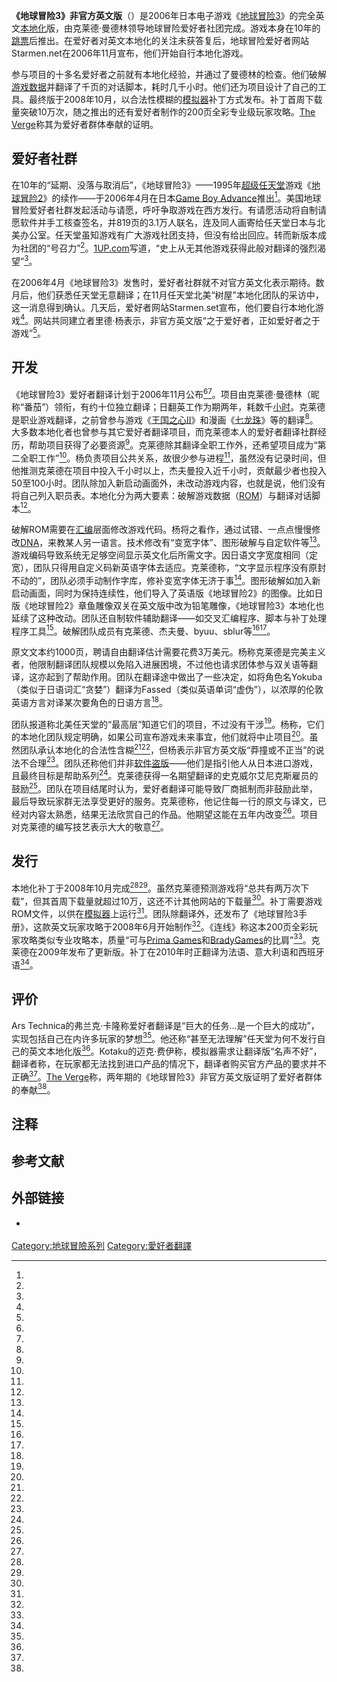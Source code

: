 {{NoteTA
| G1 = Games
}}

'''《地球冒险3》非官方英文版'''（{{lang|en|''Mother 3'' Fan Translation}}）是2006年日本电子游戏《[[地球冒险3|地球冒险3]]》的完全英文[[游戏本地化|本地化]]版，由克莱德·曼德林领导地球冒险爱好者社团完成。游戏本身在10年的[[跳票_(作品)|跳票]]后推出。在爱好者对英文本地化的关注未获答复后，地球冒险爱好者网站Starmen.net在2006年11月宣布，他们开始自行本地化游戏。

参与项目的十多名爱好者之前就有本地化经验，并通过了曼德林的检查。他们破解[[ROM镜像|游戏数据]]并翻译了千页的对话脚本，耗时几千小时。他们还为项目设计了自己的工具。最终版于2008年10月，以合法性模糊的[[电子游戏模拟器|模拟器]]补丁方式发布。补丁首周下载量突破10万次，随之推出的还有爱好者制作的200页全彩专业级玩家攻略。[[The_Verge|The Verge]]称其为爱好者群体奉献的证明。

== 爱好者社群 ==

在10年的“延期、没落与取消后”，《地球冒险3》——1995年[[超级任天堂|超级任天堂]]游戏《[[地球冒险2|地球冒险2]]》的续作——于2006年4月在日本[[Game_Boy_Advance|Game Boy Advance]]推出<ref name="Ars Technica: epic" />。美国地球冒险爱好者社群发起活动与请愿，呼吁争取游戏在西方发行。有请愿活动将自制请愿软件并手工核查签名，并819页的3.1万人联名，连及同人画寄给任天堂日本与北美办公室。任天堂虽知游戏有广大游戏社团支持，但没有给出回应。转而新版本成为社团的“号召力”<ref name="Ars Technica: epic" />。[[1UP.com|1UP.com]]写道，“史上从无其他游戏获得此般对翻译的强烈渴望”<ref name="1UP: noble art p1" />。

在2006年4月《地球冒险3》发售时，爱好者社群就不对官方英文化表示期待。数月后，他们获悉任天堂无意翻译；在11月任天堂北美“树屋”本地化团队的采访中，这一消息得到确认。几天后，爱好者网站Starmen.set宣布，他们要自行本地化游戏<ref name="Ars Technica: epic" />。网站共同建立者里德·杨表示，非官方英文版“之于爱好者，正如爱好者之于游戏”<ref name="Ars Technica: epic" />。

== 开发 ==

《地球冒险3》爱好者翻译计划于2006年11月公布<ref name="Ars Technica: epic" /><ref name="1UP: announce" />。项目由克莱德·曼德林（昵称“番茄”）领衔，有约十位独立翻译；日翻英工作为期两年，耗数千[[工时|小时]]。克莱德是职业游戏翻译，之前曾参与游戏《[[王国之心II|王国之心II]]》和漫画《[[七龙珠|七龙珠]]》等的翻译<ref name="Gamasutra: Tomato p1" />。大多数本地化者也曾参与其它爱好者翻译项目，而克莱德本人的爱好者翻译社群经历，帮助项目获得了必要资源<ref name="Ars Technica: epic" />。克莱德除其翻译全职工作外，还希望项目成为“第二全职工作”<ref name="UGO: interview" />。杨负责项目公共关系，故很少参与进程<ref name="UGO: interview" />，虽然没有记录时间，但他推测克莱德在项目中投入千小时以上，杰夫曼投入近千小时，贡献最少者也投入50至100小时。团队除加入新启动画面外，未改动游戏内容，也就是说，他们没有将自己列入职员表。本地化分为两大要素：破解游戏数据（[[ROM镜像|ROM]]）与翻译对话脚本<ref name="Ars Technica: epic" />。

破解ROM需要在[[汇编语言|汇编]]层面修改游戏代码。杨将之看作，通过试错、一点点慢慢修改[[DNA|DNA]]，来教某人另一语言。技术修改有“变宽字体”、图形破解与自定软件等<ref name="Ars Technica: epic" />。游戏编码导致系统无足够空间显示英文化后所需文字。因日语文字宽度相同（定宽），团队只得用自定义码新英语字体去适应。克莱德称，“文字显示程序没有原封不动的”，团队必须手动制作字库，修补变宽字体无济于事<ref name="Ars Technica: epic" />。图形破解如加入新启动画面，同时为保持连续性，他们导入了英语版《地球冒险2》的图像。比如日版《地球冒险2》章鱼雕像双关在英文版中改为铅笔雕像，《地球冒险3》本地化也延续了这种改动。团队还自制软件辅助翻译——如交叉汇编程序、脚本与补丁处理程序工具<ref name="Ars Technica: epic" />。破解团队成员有克莱德、杰夫曼、byuu、sblur等<ref name="Ars Technica: epic" /><ref name="UGO: interview" />。

原文文本约1000页{{efn|杨称，即使以角色扮演游戏标准而言，翻译量都可称之为大<ref name="1UP: announce" />。}}，聘请自由翻译估计需要花费3万美元。杨称克莱德是完美主义者，他限制翻译团队规模以免陷入进展困境，不过他也请求团体参与双关语等翻译，这亦起到了帮助作用。团队在翻译途中做出了一些决定，如将角色名Yokuba（类似于日语词汇“贪婪”）翻译为Fassed（类似英语单词“虚伪”），以浓厚的伦敦英语方言对译某次要角色的日语方言<ref name="Ars Technica: epic" />。

团队报道称北美任天堂的“最高层”知道它们的项目，不过没有干涉<ref name="Ars Technica: epic" />{{efn|2007年2月，任天堂北美总裁[[雷吉·菲尔斯-埃米|雷吉·菲尔斯-埃米]]称他有听闻翻译项目<ref name="MTV: Reggie" />。}}。杨称，它们的本地化团队规定明确，如果公司宣布游戏未来事宜，他们就将中止项目<ref name="Ars Technica: epic" />。虽然团队承认本地化的合法性含糊<ref name="Gamasutra: Tomato p2" /><ref name="UGO: interview" />，但杨表示非官方英文版“莽撞或不正当”的说法不合理<ref name="UGO: interview" />。团队还称他们并非[[软件盗版|软件盗版]]——他们是指引他人从日本进口游戏，且最终目标是帮助系列<ref name="Ars Technica: epic" />。克莱德获得一名期望翻译的史克威尔艾尼克斯雇员的鼓励<ref name="UGO: interview" />。团队在项目结尾时认为，爱好者翻译可能导致厂商抵制而非鼓励此举，最后导致玩家群无法享受更好的服务。克莱德称，他记住每一行的原文与译文，已经对内容太熟悉，结果无法欣赏自己的作品。他期望这能在五年内改变<ref name="Ars Technica: epic" />。项目对克莱德的编写技艺表示大大的敬意<ref name="1UP: noble art p1" />。

== 发行 ==

本地化补丁于2008年10月完成<ref name="Ars Technica: finished" /><ref name="Kotaku: completed" />。虽然克莱德预测游戏将“总共有两万次下载”，但其首周下载量就超过10万，这还不计其他网站的下载量<ref name="Gamasutra: Tomato p1" />。补丁需要游戏ROM文件，以供在[[电子游戏模拟器|模拟器]]上运行<ref name="Kotaku: completed" />。团队除翻译外，还发布了《地球冒险3手册》，这款英文玩家攻略于2008年6月开始制作<ref name="UGO: interview" />。《连线》称这本200页全彩玩家攻略类似专业攻略本，质量“可与[[Prima_Games|Prima Games]]和[[BradyGames|BradyGames]]的比肩”<ref name="Wired: gorgeous" />。克莱德在2009年发布了更新版。补丁在2010年时正翻译为法语、意大利语和西班牙语<ref name="TT translation" />。

== 评价 ==

Ars Technica的弗兰克·卡隆称爱好者翻译是“巨大的任务…是一个巨大的成功”，实现包括自己在内许多玩家的梦想<ref name="Ars Technica: finished" />。他还称“甚至无法理解”任天堂为何不发行自己的英文本地化版<ref name="Ars Technica: finished" />。Kotaku的迈克·费伊称，模拟器需求让翻译版“名声不好”，翻译者称，在玩家都无法找到进口产品的情况下，翻译者购买官方产品的要求并不正确<ref name="Kotaku: completed" />。[[The_Verge|The Verge]]称，两年期的《地球冒险3》非官方英文版证明了爱好者群体的奉献<ref name="The Verge: today" />。

== 注释 ==
{{notelist|iger=}}

== 参考文献 ==

{{reflist|refs=

<ref name="1UP: announce">{{cite web |url=http://www.1up.com/news/fans-crackin-mother-3-translation |accessdate=2014-06-28 |work=[[1UP.com|1UP.com]] |publisher=[[Ziff_Davis|Ziff Davis]] |title=Fans Get Crackin' on Mother 3 Translation |last=Arendt |first=Susan |date=2006-11-09 |archiveurl=https://web.archive.org/web/20130314233221/http://www.1up.com/news/fans-crackin-mother-3-translation |archivedate=2013-03-14 |deadurl=yes }}</ref>

<ref name="1UP: noble art p1">{{cite web |url=http://www.1up.com/features/translation-noble-art-rom-hacking |accessdate=2014-06-28 |work=[[1UP.com|1UP.com]] |publisher=[[Ziff_Davis|Ziff Davis]] |title=Found in Translation |page=1 |last=Mackey |first=Bob |date=July 2010 |archiveurl=https://www.webcitation.org/6QgTHnjc1?url=http://www.1up.com/features/translation-noble-art-rom-hacking |archivedate=2014-06-29 |deadurl=yes }}</ref>

<ref name="Ars Technica: epic">{{cite web |url=http://arstechnica.com/gaming/2008/10/no-edits-junk-test/ |accessdate=2014-06-28 |work=[[Ars_Technica|Ars Technica]] |publisher=[[Condé_Nast_Digital|Condé Nast Digital]] |title=Mama's boys: the epic story of the Mother 3 fan translation |last=Caron |first=Frank |date=2008-10-28 |archiveurl=https://www.webcitation.org/6Qg5f3p8f?url=http://arstechnica.com/gaming/2008/10/no-edits-junk-test/ |archivedate=2014-06-28 |deadurl=no }}</ref>

<ref name="Ars Technica: finished">{{cite web |url=http://arstechnica.com/gaming/2008/10/remember-earthbound-play-the-sequel/ |accessdate=2014-06-28 |work=[[Ars_Technica|Ars Technica]] |publisher=[[Condé_Nast_Digital|Condé Nast Digital]] |title=Remember Earthbound? Play the sequel now, in English |last=Caron |first=Frank |date=2008-10-20 |archiveurl=https://www.webcitation.org/6QgGZJgo0?url=http://arstechnica.com/gaming/2008/10/remember-earthbound-play-the-sequel/ |archivedate=2014-06-29 |deadurl=no }}</ref>

<ref name="Gamasutra: Tomato p1">{{cite web |url=http://www.gamasutra.com/view/feature/132284/you_say_tomato_a_pro_on_.php |accessdate=2014-06-28 |work=[[Gamasutra|Gamasutra]] |publisher=[[UBM_Tech|UBM Tech]] |title=You Say Tomato: A Pro on Fan-Translating Nintendo's Mother 3 |page=1 |last1=Parkin |first1=Simon |date=2008-12-28 |archiveurl=https://www.webcitation.org/6Qg5NMIGP?url=http://www.gamasutra.com/view/feature/132284/you_say_tomato_a_pro_on_.php |archivedate=2014-06-28 |deadurl=no }}</ref>

<ref name="Gamasutra: Tomato p2">{{cite web |url=http://www.gamasutra.com/view/feature/132284/you_say_tomato_a_pro_on_.php?page=2 |accessdate=2014-06-28 |work=[[Gamasutra|Gamasutra]] |publisher=[[UBM_Tech|UBM Tech]] |title=You Say Tomato: A Pro on Fan-Translating Nintendo's Mother 3 |page=2 |last1=Parkin |first1=Simon |date=2008-12-28 |archiveurl=https://www.webcitation.org/6Qg5YEaHh?url=http://www.gamasutra.com/view/feature/132284/you_say_tomato_a_pro_on_.php?page=2 |archivedate=2014-06-28 |deadurl=no }}</ref>

<ref name="Kotaku: completed">{{cite web |url=http://kotaku.com/5065032/mother-3-fan-translation-completed |accessdate=2014-06-28 |work=[[Kotaku|Kotaku]] |publisher=[[Gawker_Media|Gawker Media]] |title=Mother 3 Fan Translation Completed |last=Fahey |first=Mike |date=2008-10-17 |archiveurl=https://www.webcitation.org/6QgHQ9Ptb?url=http://kotaku.com/5065032/mother-3-fan-translation-completed |archivedate=2014-06-29 |deadurl=no }}</ref>

<ref name="MTV: Reggie">{{cite web |url=http://www.mtv.com/news/1552624/where-are-all-the-wiis-ds-lites-nintendo-exec-has-the-answer/ |accessdate=2014-06-28 |title=Where Are All The Wiis, DS Lites? Nintendo Exec Has The Answer |last1=Totilo |first1=Stephen |date=2007-02-15 |publisher=[[MTV|MTV]] |archiveurl=https://www.webcitation.org/6QgJMzOt1?url=http://www.mtv.com/news/1552624/where-are-all-the-wiis-ds-lites-nintendo-exec-has-the-answer/ |archivedate=2014-06-29 |deadurl=no }}</ref>

<ref name="The Verge: today">{{cite web |url=http://www.theverge.com/2013/7/18/4534994/cult-classic-earthbound-launches-today-on-wii-u |accessdate=2014-06-15 |title=Cult classic 'Earthbound' launches today on Wii U |last1=Webster |first1=Andrew |date=2013-07-18 |work=[[The_Verge|The Verge]] |publisher=[[Vox_Media|Vox Media]] |archiveurl=https://www.webcitation.org/6QMXZfGhO?url=http://www.theverge.com/2013/7/18/4534994/cult-classic-earthbound-launches-today-on-wii-u |archivedate=2014-06-16 |deadurl=no }}</ref>

<ref name="TT translation">{{cite web |url=http://www.technologytell.com/gaming/53707/important-importables-notable-fan-translation-projects/ |accessdate=2014-09-08 |title=Important Importables: Notable fan translation projects |last1=Lada |first1=Jenni |date=2010-03-05 |work=TechnologyTell |archiveurl=https://www.webcitation.org/6SQY5P406?url=http://www.technologytell.com/gaming/53707/important-importables-notable-fan-translation-projects/ |archivedate=2014-09-08 |deadurl=no }}</ref>

<ref name="UGO: interview">{{cite web |url=http://www.ugo.com/games/mother-3-in-english-an-interview-with-reid-young-co-founder-of-starmennet |accessdate=2014-06-28 |title=Mother 3 in English! an Interview with Reid Young, co-founder of Starmen.Net! |last1=Plante |first1=Chris |date=2008-10-17 |work=[[UGO_Networks|UGO Networks]] |publisher=[[IGN_Entertainment|IGN Entertainment]] |archiveurl=https://web.archive.org/web/20110915093027/http://www.ugo.com/games/mother-3-in-english-an-interview-with-reid-young-co-founder-of-starmennet |archivedate=2011-09-15 |deadurl=yes }}</ref>

<ref name="Wired: gorgeous">{{cite web |url=http://www.wired.com/2008/10/fans-release-go/ |accessdate=2014-06-29 |title=Fans Release Gorgeous Mother 3 Companion Book |last1=Cavalli |first1=Earnest |date=2008-10-20 |work=[[Wired_(magazine)|Wired]] |publisher=[[Condé_Nast_Publications|Condé Nast]] |archiveurl=https://www.webcitation.org/6QgWxmse1?url=http://www.wired.com/2008/10/fans-release-go/ |archivedate=2014-06-29 |deadurl=no }}</ref>

}}

== 外部链接 ==

* {{official website|http://mother3.fobby.net/}} {{en icon}}

{{地球冒險系列}}

[[Category:地球冒險系列|Category:地球冒險系列]]
[[Category:愛好者翻譯|Category:愛好者翻譯]]